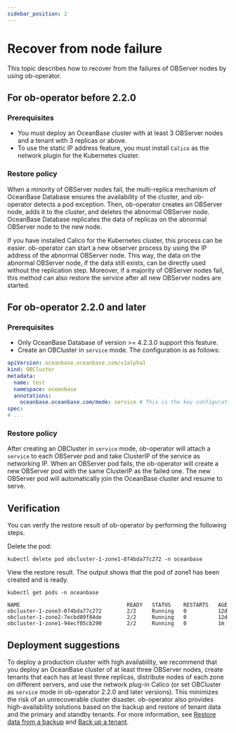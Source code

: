 ```yaml
---
sidebar_position: 2
---
```



# Recover from node failure

This topic describes how to recover from the failures of OBServer nodes by using ob-operator.

## For ob-operator before 2.2.0

### Prerequisites

- You must deploy an OceanBase cluster with at least 3 OBServer nodes and a tenant with 3 replicas or above.
- To use the static IP address feature, you must install `Calico` as the network plugin for the Kubernetes cluster.

### Restore policy

When a minority of OBServer nodes fail, the multi-replica mechanism of OceanBase Database ensures the availability of the cluster, and ob-operator detects a pod exception. Then, ob-operator creates an OBServer node, adds it to the cluster, and deletes the abnormal OBServer node.
OceanBase Database replicates the data of replicas on the abnormal OBServer node to the new node.

If you have installed Calico for the Kubernetes cluster, this process can be easier. ob-operator can start a new observer process by using the IP address of the abnormal OBServer node. This way, the data on the abnormal OBServer node, if the data still exists, can be directly used without the replication step. Moreover, if a majority of OBServer nodes fail, this method can also restore the service after all new OBServer nodes are started.

## For ob-operator 2.2.0 and later

### Prerequisites

- Only OceanBase Database of version >= 4.2.3.0 support this feature.
- Create an OBCluster in `service` mode. The configuration is as follows:

```yaml
apiVersion: oceanbase.oceanbase.com/v1alpha1
kind: OBCluster
metadata:
  name: test
  namespace: oceanbase
  annotations:
    oceanbase.oceanbase.com/mode: service # This is the key configuration
spec:
# ...
```
### Restore policy

After creating an OBCluster in `service` mode, ob-operator will attach a `service` to each OBServer pod and take ClusterIP of the service as networking IP. When an OBServer pod fails, the ob-operator will create a new OBServer pod with the same ClusterIP as the failed one. The new OBServer pod will automatically join the OceanBase cluster and resume to serve.

## Verification

You can verify the restore result of ob-operator by performing the following steps.

Delete the pod: 

```shell
kubectl delete pod obcluster-1-zone1-074bda77c272 -n oceanbase
```

View the restore result. The output shows that the pod of zone1 has been created and is ready.

```shell
kubectl get pods -n oceanbase

NAME                                  READY   STATUS    RESTARTS   AGE
obcluster-1-zone3-074bda77c272        2/2     Running   0          12d
obcluster-1-zone2-7ecbd89f84de        2/2     Running   0          12d
obcluster-1-zone1-94ecf05cb290        2/2     Running   0          1m
```

## Deployment suggestions

To deploy a production cluster with high availability, we recommend that you deploy an OceanBase cluster of at least three OBServer nodes, create tenants that each has at least three replicas, distribute nodes of each zone on different servers, and use the network plug-in Calico (or set OBCluster as `service` mode in ob-operator 2.2.0 and later versions). This minimizes the risk of an unrecoverable cluster disaster. ob-operator also provides high-availability solutions based on the backup and restore of tenant data and the primary and standby tenants. For more information, see [Restore data from a backup](500.data-recovery-of-ob-operator.md) and [Back up a tenant](400.tenant-backup-of-ob-operator.md).
